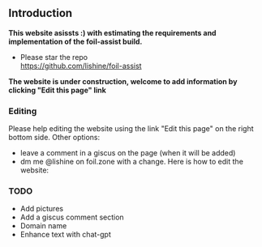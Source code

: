 ## Introduction

**This website asissts :) with estimating the requirements and implementation of the foil-assist build.**

- Please star the repo\
  https://github.com/lishine/foil-assist

**The website is under construction, welcome to add information by clicking "Edit this page" link**

### Editing

Please help editing the website using the link "Edit this page" on the right bottom side.
Other options:

- leave a comment in a giscus on the page (when it will be added)
- dm me @lishine on foil.zone with a change.
  Here is how to edit the website:

### TODO

- Add pictures
- Add a giscus comment section
- Domain name
- Enhance text with chat-gpt
